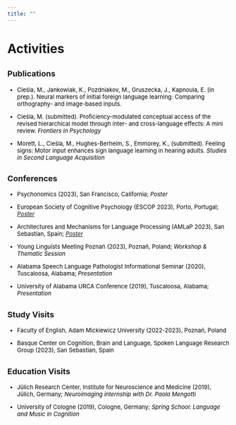 ```yaml
---
title: ""
---
```


# Activities

## <font size = "4">Publications</font>

<font size = "2" font color=black>

-   Cieśla, M., Jankowiak, K., Pozdniakov, M., Gruszecka, J., Kapnoula, E. (in prep.). Neural markers of initial foreign language learning: Comparing orthography- and image-based inputs.

-   Cieśla, M. (submitted). Proficiency-modulated conceptual access of the revised hierarchical model through inter- and cross-language effects: A mini review. *Frontiers in Psychology*

-   Morett, L., Cieśla, M., Hughes-Berheim, S., Emmorey, K., (submitted). Feeling signs: Motor input enhances sign language learning in hearing adults. *Studies in Second Language Acquisition*

</font>

## <font size = "4">Conferences</font>

<font size = "2" font color = "black">

-   Psychonomics (2023), San Francisco, California; *Poster*

-   European Society of Cognitive Psychology (ESCOP 2023), Porto, Portugal; <a href = "https://www.researchgate.net/publication/374551543_Comparing_L2_Word_Learning_Using_Orthographic_vs_Image_Referents" target = "_blank">*Poster*</a>

-   Architectures and Mechanisms for Language Processing (AMLaP 2023), San Sebastian, Spain; <a href = "https://www.researchgate.net/publication/374551543_Comparing_L2_Word_Learning_Using_Orthographic_vs_Image_Referents" target = "_blank">*Poster*</a>

-   Young Linguists Meeting Poznań (2023), Poznań, Poland; *Workshop & Thematic Session*

-   Alabama Speech Language Pathologist Informational Seminar (2020), Tuscaloosa, Alabama; *Presentation*

-   University of Alabama URCA Conference (2019), Tuscaloosa, Alabama; *Presentation*

</font>

## <font size = "4">Study Visits</font>

<font size = "2" font color = "black">

-   Faculty of English, Adam Mickiewicz University (2022-2023), Poznań, Poland

-   Basque Center on Cognition, Brain and Language, Spoken Language Research Group (2023), San Sebastian, Spain

</font>

## <font size = "4">Education Visits</font>

<font size="2" font color="black">

-   Jülich Research Center, Institute for Neuroscience and Medicine (2019), Jülich, Germany; *Neuroimaging internship with Dr. Paola Mengotti*

-   University of Cologne (2019), Cologne, Germany; *Spring School: Language and Music in Cognition*

</font>
